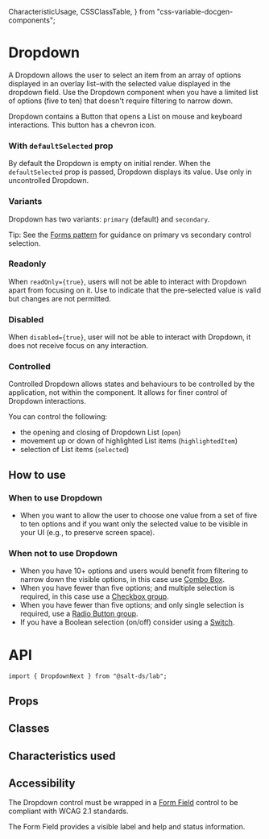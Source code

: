  CharacteristicUsage,
  CSSClassTable,
} from "css-variable-docgen-components";

<Meta title="Documentation/Lab/Dropdown Next" component={DropdownNext} />

# Dropdown

A Dropdown allows the user to select an item from an array of options displayed in an overlay list–with the selected value displayed in the dropdown field.
Use the Dropdown component when you have a limited list of options (five to ten) that doesn't require filtering to narrow down.

Dropdown contains a Button that opens a List on mouse and keyboard interactions. This button has a chevron icon.

<Canvas>
  <Story id="lab-dropdown-next--default" />
</Canvas>

### With `defaultSelected` prop

By default the Dropdown is empty on initial render. When the `defaultSelected` prop is passed, Dropdown displays its value.
Use only in uncontrolled Dropdown.

<Canvas>
  <Story id="lab-dropdown-next--with-default-selected" />
</Canvas>

### Variants

Dropdown has two variants: `primary` (default) and `secondary`.

<Canvas>
  <Story id="lab-dropdown-next--variants" />
</Canvas>

Tip: See the [Forms pattern](https://www.saltdesignsystem.com/salt/patterns/forms) for guidance on primary vs secondary control selection.

### Readonly

When `readOnly={true}`, users will not be able to interact with Dropdown apart from focusing on it.
Use to indicate that the pre-selected value is valid but changes are not permitted.

<Canvas>
  <Story id="lab-dropdown-next--readonly" />
</Canvas>

### Disabled

When `disabled={true}`, user will not be able to interact with Dropdown, it does not receive focus on any interaction.

<Canvas>
  <Story id="lab-dropdown-next--disabled" />
</Canvas>

### Controlled

Controlled Dropdown allows states and behaviours to be controlled by the application, not within the component.
It allows for finer control of Dropdown interactions.

You can control the following:

- the opening and closing of Dropdown List (`open`)
- movement up or down of highlighted List items (`highlightedItem`)
- selection of List items (`selected`)

<Canvas>
  <Story id="lab-dropdown-next--controlled" />
</Canvas>

## How to use

### When to use Dropdown

- When you want to allow the user to choose one value from a set of five to ten options and if you want only the selected value to be visible in your UI (e.g., to preserve screen space).

### When not to use Dropdown

- When you have 10+ options and users would benefit from filtering to narrow down the visible options, in this case use [Combo Box](?path=/story/documentation-lab-combo-box-next--docs).
- When you have fewer than five options; and multiple selection is required, in this case use a [Checkbox group](?path=/docs/documentation-core-checkbox--docs).
- When you have fewer than five options; and only single selection is required, use a [Radio Button group](?path=/docs/documentation-core-radio-button--docs).
- If you have a Boolean selection (on/off) consider using a [Switch](?path=/docs/documentation-lab-switch--docs).

# API

```
import { DropdownNext } from "@salt-ds/lab";
```

## Props

<ArgsTable of={DropdownNext} />

## Classes

<CSSClassTable of={DropdownNext} />

## Characteristics used

<CharacteristicUsage of={DropdownNext} />

## Accessibility

The Dropdown control must be wrapped in a [Form Field](https://storybook.saltdesignsystem.com/?path=/docs/documentation-core-form-field--docs) control to be compliant with WCAG 2.1 standards.

The Form Field provides a visible label and help and status information.

